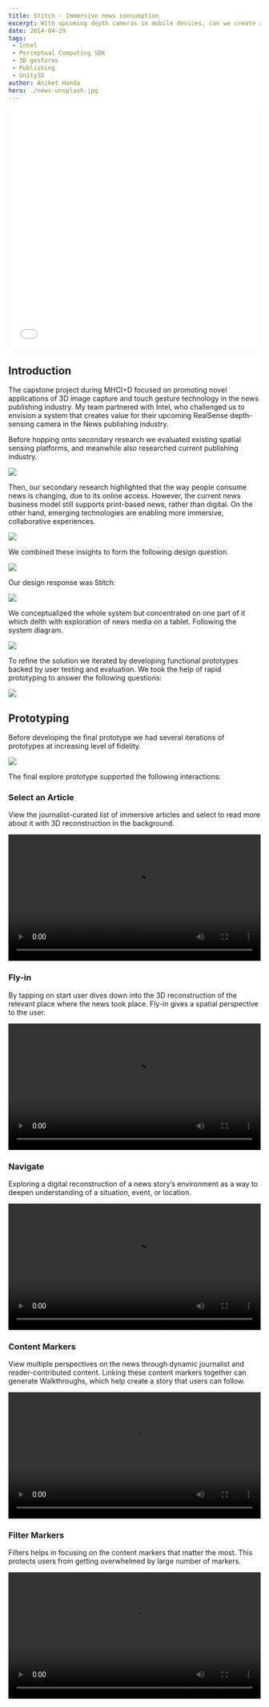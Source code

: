 ```yaml
---
title: Stitch - Immersive news consumption
excerpt: With upcoming depth cameras in mobile devices, can we create a more immersive news consumption medium?
date: 2014-04-29
tags:
 - Intel 
 - Perceptual Computing SDK
 - 3D gestures
 - Publishing
 - Unity3D
author: Aniket Handa
hero: ./news-unsplash.jpg
---
```


<div style="height: 480px">
  <iframe src="//player.vimeo.com/video/103798732?title=0&amp;byline=0&amp;portrait=0" width="100%" height="100%" frameborder="0" webkitallowfullscreen mozallowfullscreen allowfullscreen></iframe>
</div>

## Introduction

The capstone project during MHCI+D focused on promoting novel applications of 3D image capture and touch gesture technology in the news publishing industry. My team partnered with Intel, who challenged us to envision a system that creates value for their upcoming RealSense depth-sensing camera in the News publishing industry. 

Before hopping onto secondary research we evaluated existing spatial sensing platforms, and meanwhile also researched current publishing industry.

<div className="Image__Small">
  <img src="./stitch-slide-pics-low/3.jpg" />
</div>

Then, our secondary research highlighted that the way people consume news is changing, due to its online access. However, the current news business model still supports print-based news, rather than digital. On the other hand, emerging technologies are enabling more immersive, collaborative experiences.

<div className="Image__Small">
  <img src="./stitch-slide-pics-low/4.jpg"/>
</div>

We combined these insights to form the following design question.

<div className="Image__Small">
  <img src="./stitch-slide-pics-low/1.jpg" />
</div>

Our design response was Stitch:

<div className="Image__Small">
  <img src="./stitch-slide-pics-low/0.jpg" />
</div>

We conceptualized the whole system but concentrated on one part of it which delth with exploration of news media on a tablet. Following the system diagram.

<div className="Image__Small">
  <img src="./stitch-slide-pics-low/5.jpg" />
</div>

To refine the solution we iterated by developing functional prototypes backed by user testing and evaluation. We took the help of rapid prototyping to answer the following questions:

<div className="Image__Small">
  <img src="./stitch-slide-pics-low/7.jpg" />
</div>

## Prototyping

Before developing the final prototype we had several iterations of prototypes at increasing level of fidelity.

<div className="Image__Small">
  <img src="./stitch-slide-pics-low/6.jpg"/>
</div>

The final explore prototype supported the following interactions:

### Select an Article

View the journalist-curated list of immersive articles and select to read more about it with 3D reconstruction in the background.

<div className="Image__Small">
  <video width="100%" loop autoplay>
    <source src="./movie-trims/article.mp4" type="video/mp4"/>
    <source src="./movie-trims/article.webm" type="video/webm"/>
    Your browser does not support HTML5 video.
  </video>
</div>


### Fly-in

By tapping on start user dives down into the 3D reconstruction of the relevant place where the news took place. Fly-in gives a spatial perspective to the user.

<div className="Image__Small">
  <video width="100%" loop autoplay>
    <source src="./movie-trims/fly.mp4" type="video/mp4"/>
    <source src="./movie-trims/fly.webm" type="video/webm"/>
    Your browser does not support HTML5 video.
  </video>
</div>

### Navigate 

Exploring a digital reconstruction of a news story’s environment as a way to deepen understanding of a situation, event, or location.

<div className="Image__Small">
  <video width="100%" loop autoplay>
    <source src="./movie-trims/nav.mp4" type="video/mp4"/>
    <source src="./movie-trims/nav.webm" type="video/webm"/>
    Your browser does not support HTML5 video.
  </video>
</div>

### Content Markers

View multiple perspectives on the news through dynamic journalist and reader-contributed content. Linking these content markers together can generate Walkthroughs, which help create a story that users can follow.

<div className="Image__Small">
  <video width="100%" loop autoplay>
    <source src="./movie-trims/marker.mp4" type="video/mp4"/>
    <source src="./movie-trims/marker.webm" type="video/webm"/>
    Your browser does not support HTML5 video.
  </video>
</div>


### Filter Markers

Filters helps in focusing on the content markers that matter the most. This protects users from getting overwhelmed by large number of markers.

<div className="Image__Small">
  <video width="100%" loop autoplay>
    <source src="./movie-trims/filter.mp4" type="video/mp4"/>
    <source src="./movie-trims/filter.webm" type="video/webm"/>
    Your browser does not support HTML5 video.
  </video>
</div>


			

